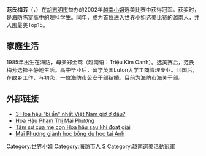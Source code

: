 {{otheruses|梅芳}}
{{copyedit|time=2015-01-20T15:29:52+00:00}}
{{unreferenced|time=2015-01-20T15:29:52+00:00}}
'''范氏梅芳'''（{{lang-vi|Phạm Thị Mai Phương}}，{{bd|1985年|catIdx=F}}）在[[胡志明市|胡志明市]]举办的2002年[[越南小姐|越南小姐]]选美比赛中获得冠军。获奖时，是海防陈富高中的理科学生。同年，成为首位进入[[世界小姐|世界小姐]]选美比赛的越南人，并入围最美Top15。

== 家庭生活 ==
1985年出生在海防，母亲郑金莺（越南语：Triệu Kim Oanh）。选美赛后，范氏梅芳选择平静地生活。高中毕业后，留学英国Luton大学工商管理专业。回国后，在故乡工作，与初恋，一位海防市公安干部结婚。目前为海防市海关干部。

== 外部链接 ==
*[http://soha.vn/van-hoa/3-hoa-hau-bi-an-nhat-viet-nam-gio-o-dau-2013071911144052.htm 3 Hoa hậu "bí ẩn" nhất Việt Nam giờ ở đâu?]
*[https://web.archive.org/web/20150120164719/http://www.hoahauvietnam.org/hoa-hau-pham-thi-mai-phuong/ Hoa Hậu Phạm Thị Mai Phương]
*[http://vietbao.vn/Van-hoa/Tam-su-cua-me-con-Hoa-hau-sau-khi-doat-giai/10789227/104/ Tâm sự của mẹ con Hoa hậu sau khi đoạt giải]
*[http://vietbao.vn/Van-hoa/Mai-Phuong-gianh-hoc-bong-du-hoc-tai-Anh/10827712/181/ Mai Phương giành học bổng du học tại Anh]

{{DEFAULTSORT:Phạm范}}

[[Category:世界小姐|Category:世界小姐]]
[[Category:海防市人|Category:海防市人]]
[[Category:范姓|S]]
[[Category:越南選美活動冠軍|Category:越南選美活動冠軍]]